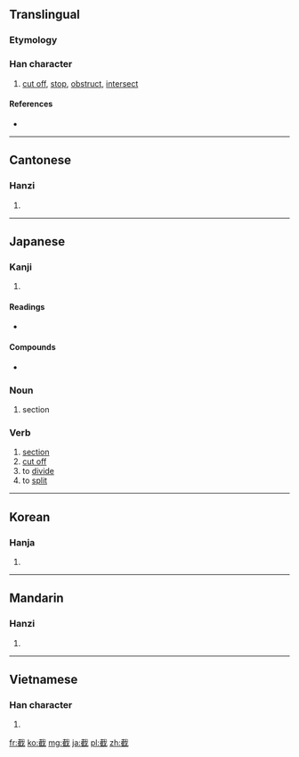==Translingual==

===Etymology===
{{Han compound|隹|𢦔|c1=s|c2=p|ls=psc}}

===Han character===
{{Han char|rn=62|rad=戈|as=10|sn=14|four=4325<sub>0</sub>|canj=十戈人土 (JIOG)|ids=⿹[[𢦏]][[隹]]}}

# [[cut off]], [[stop]], [[obstruct]], [[intersect]]

====References====
* {{Han ref|kx=0413.320|dkj=11639|hdz=21409.090|uh=622A|ud=25130|bh=BA49|bd=47689}}

----

==Cantonese==

===Hanzi===
{{yue-hanzi|jyut=[[zit6]]|y=jit6}}

# {{defn|lang=yue|sort=戈10}}

----

==Japanese==

===Kanji===
{{ja-kanji|grade=uc|rs=戈10}}

# {{defn|lang=ja|sort=戈10}}

====Readings====
* {{ja-readings|on=[[せつ]] (setsu)|kun=[[たつ]] (tatsu), [[きる]] (kiru)}}

====Compounds====
* {{l|ja|直截|tr=[[ちょくせつ]], ''[[chokusetsu]]''}}

===Noun===
{{ja-noun|k|hira=せつ|rom=setsu}}
#section

===Verb===
{{ja-verb|k|hira=せつ|rom=setsu}}
#[[section]]
#[[cut off]]
#to [[divide]]
#to [[split]]

----

==Korean==

===Hanja===
{{ko-hanja|hangeul=절|eumhun=|rv=jeol|mr=chŏl|y=cel}}

# {{defn|lang=ko|sort=戈10}}

----

==Mandarin==

===Hanzi===
{{cmn-hanzi|pin=[[jié]] ([[jie2]])|wg=chieh<sup>2</sup>}}

# {{defn|lang=cmn|sort=戈10}}

----

==Vietnamese==

===Han character===
{{vi-hantu|[[tiệt]], [[sịt]], [[tét]], [[tĩu]]|rs=戈10}}

# {{defn|lang=vi|sort=戈10}}

[[fr:截]]
[[ko:截]]
[[mg:截]]
[[ja:截]]
[[pl:截]]
[[zh:截]]